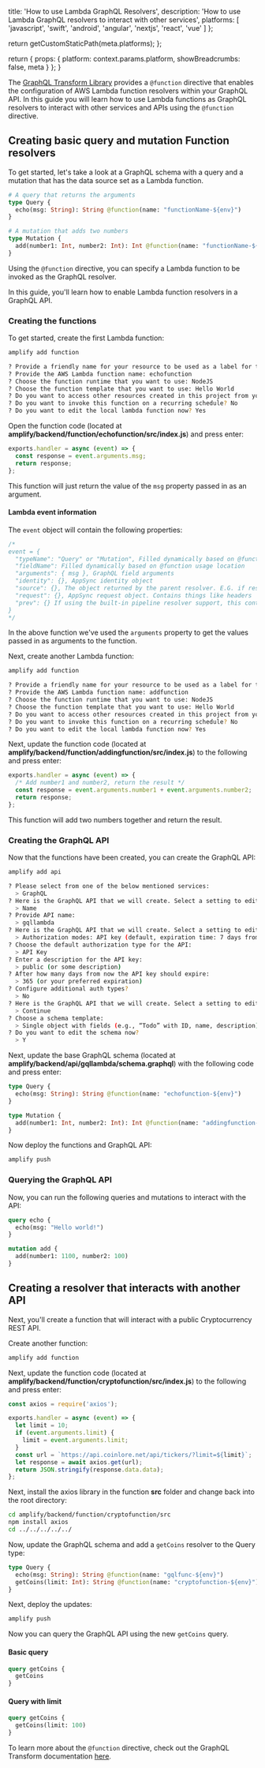 
  title: 'How to use Lambda GraphQL Resolvers',
  description:
    'How to use Lambda GraphQL resolvers to interact with other services',
  platforms: [
    'javascript',
    'swift',
    'android',
    'angular',
    'nextjs',
    'react',
    'vue'
  ]
};

  return getCustomStaticPath(meta.platforms);
};

  return {
    props: {
      platform: context.params.platform,
      showBreadcrumbs: false,
      meta
    }
  };
}

The [GraphQL Transform Library](/[platform]/build-a-backend/graphqlapi/custom-business-logic/#lambda-function-resolver) provides a `@function` directive that enables the configuration of AWS Lambda function resolvers within your GraphQL API. In this guide you will learn how to use Lambda functions as GraphQL resolvers to interact with other services and APIs using the `@function` directive.

## Creating basic query and mutation Function resolvers

To get started, let's take a look at a GraphQL schema with a query and a mutation that has the data source set as a Lambda function.

```graphql
# A query that returns the arguments
type Query {
  echo(msg: String): String @function(name: "functionName-${env}")
}

# A mutation that adds two numbers
type Mutation {
  add(number1: Int, number2: Int): Int @function(name: "functionName-${env}")
}
```

Using the `@function` directive, you can specify a Lambda function to be invoked as the GraphQL resolver.

In this guide, you'll learn how to enable Lambda function resolvers in a GraphQL API.

### Creating the functions

To get started, create the first Lambda function:

```sh
amplify add function

? Provide a friendly name for your resource to be used as a label for this category in the project: echofunction
? Provide the AWS Lambda function name: echofunction
? Choose the function runtime that you want to use: NodeJS
? Choose the function template that you want to use: Hello World
? Do you want to access other resources created in this project from your Lambda function? No
? Do you want to invoke this function on a recurring schedule? No
? Do you want to edit the local lambda function now? Yes
```

Open the function code (located at **amplify/backend/function/echofunction/src/index.js**) and press enter:

```js
exports.handler = async (event) => {
  const response = event.arguments.msg;
  return response;
};
```

This function will just return the value of the `msg` property passed in as an argument.

#### Lambda event information

The `event` object will contain the following properties:

```js
/*
event = {
  "typeName": "Query" or "Mutation", Filled dynamically based on @function usage location
  "fieldName": Filled dynamically based on @function usage location
  "arguments": { msg }, GraphQL field arguments
  "identity": {}, AppSync identity object
  "source": {}, The object returned by the parent resolver. E.G. if resolving field 'Post.comments', the source is the Post object
  "request": {}, AppSync request object. Contains things like headers
  "prev": {} If using the built-in pipeline resolver support, this contains the object returned by the previous function.
}
*/
```

In the above function we've used the `arguments` property to get the values passed in as arguments to the function.

Next, create another Lambda function:

```sh
amplify add function

? Provide a friendly name for your resource to be used as a label for this category in the project: addingfunction
? Provide the AWS Lambda function name: addfunction
? Choose the function runtime that you want to use: NodeJS
? Choose the function template that you want to use: Hello World
? Do you want to access other resources created in this project from your Lambda function? No
? Do you want to invoke this function on a recurring schedule? No
? Do you want to edit the local lambda function now? Yes
```

Next, update the function code (located at **amplify/backend/function/addingfunction/src/index.js**) to the following and press enter:

```js
exports.handler = async (event) => {
  /* Add number1 and number2, return the result */
  const response = event.arguments.number1 + event.arguments.number2;
  return response;
};
```

This function will add two numbers together and return the result.

### Creating the GraphQL API

Now that the functions have been created, you can create the GraphQL API:

```sh
amplify add api

? Please select from one of the below mentioned services:
  > GraphQL
? Here is the GraphQL API that we will create. Select a setting to edit or continue:
  > Name
? Provide API name:
  > gqllambda
? Here is the GraphQL API that we will create. Select a setting to edit or continue:
  > Authorization modes: API key (default, expiration time: 7 days from now)
? Choose the default authorization type for the API:
  > API Key
? Enter a description for the API key:
  > public (or some description)
? After how many days from now the API key should expire:
  > 365 (or your preferred expiration)
? Configure additional auth types?
  > No
? Here is the GraphQL API that we will create. Select a setting to edit or continue:
  > Continue
? Choose a schema template:
  > Single object with fields (e.g., “Todo” with ID, name, description)
? Do you want to edit the schema now?
  > Y
```

Next, update the base GraphQL schema (located at **amplify/backend/api/gqllambda/schema.graphql**) with the following code and press enter:

```graphql
type Query {
  echo(msg: String): String @function(name: "echofunction-${env}")
}

type Mutation {
  add(number1: Int, number2: Int): Int @function(name: "addingfunction-${env}")
}
```

Now deploy the functions and GraphQL API:

```sh
amplify push
```

### Querying the GraphQL API

Now, you can run the following queries and mutations to interact with the API:

```graphql
query echo {
  echo(msg: "Hello world!")
}

mutation add {
  add(number1: 1100, number2: 100)
}
```

## Creating a resolver that interacts with another API

Next, you'll create a function that will interact with a public Cryptocurrency REST API.

Create another function:

```sh
amplify add function
```

Next, update the function code (located at **amplify/backend/function/cryptofunction/src/index.js**) to the following and press enter:

```javascript
const axios = require('axios');

exports.handler = async (event) => {
  let limit = 10;
  if (event.arguments.limit) {
    limit = event.arguments.limit;
  }
  const url = `https://api.coinlore.net/api/tickers/?limit=${limit}`;
  let response = await axios.get(url);
  return JSON.stringify(response.data.data);
};
```

Next, install the axios library in the function **src** folder and change back into the root directory:

```sh
cd amplify/backend/function/cryptofunction/src
npm install axios
cd ../../../../../
```

Now, update the GraphQL schema and add a `getCoins` resolver to the Query type:

```graphql
type Query {
  echo(msg: String): String @function(name: "gqlfunc-${env}")
  getCoins(limit: Int): String @function(name: "cryptofunction-${env}")
}
```

Next, deploy the updates:

```sh
amplify push
```

Now you can query the GraphQL API using the new `getCoins` query.

#### Basic query

```graphql
query getCoins {
  getCoins
}
```

#### Query with limit

```graphql
query getCoins {
  getCoins(limit: 100)
}
```

To learn more about the `@function` directive, check out the GraphQL Transform documentation [here](/[platform]/build-a-backend/graphqlapi/custom-business-logic/#lambda-function-resolver).

